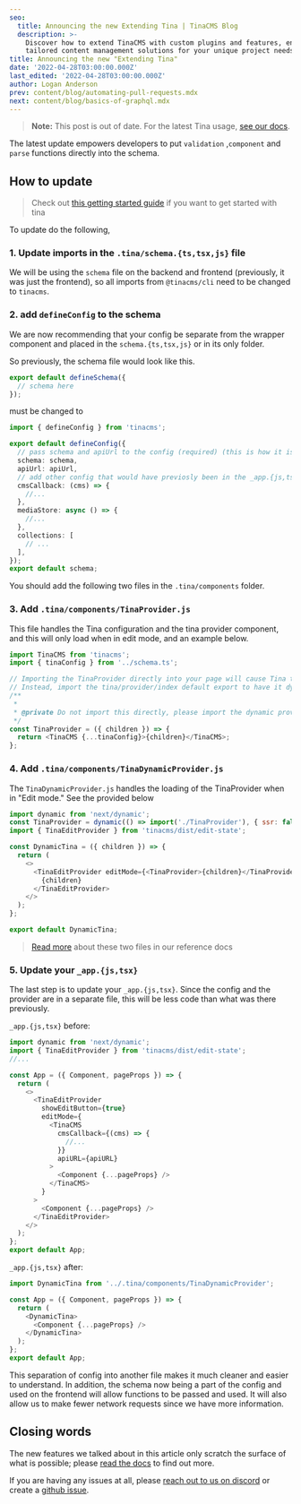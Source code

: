 ```yaml
---
seo:
  title: Announcing the new Extending Tina | TinaCMS Blog
  description: >-
    Discover how to extend TinaCMS with custom plugins and features, enabling
    tailored content management solutions for your unique project needs.
title: Announcing the new "Extending Tina"
date: '2022-04-28T03:00:00.000Z'
last_edited: '2022-04-28T03:00:00.000Z'
author: Logan Anderson
prev: content/blog/automating-pull-requests.mdx
next: content/blog/basics-of-graphql.mdx
---
```


> **Note:** This post is out of date. For the latest Tina usage, [see our docs](/docs).

The latest update empowers developers to put `validation` ,`component` and `parse` functions directly into the schema.

## How to update

> Check out [this getting started guide](/docs/setup-overview/) if you want to get started with tina

To update do the following,

### 1. Update imports in the `.tina/schema.{ts,tsx,js}` file

We will be using the `schema` file on the backend and frontend (previously, it was just the frontend), so all imports from `@tinacms/cli` need to be changed to `tinacms`.

### 2. add `defineConfig` to the schema

We are now recommending that your config be separate from the wrapper component and placed in the `schema.{ts,tsx,js}` or in its only folder.

So previously, the schema file would look like this.

```ts
export default defineSchema({
  // schema here
});
```

must be changed to

```ts
import { defineConfig } from 'tinacms';

export default defineConfig({
  // pass schema and apiUrl to the config (required) (this is how it is passed to the fronend)
  schema: schema,
  apiUrl: apiUrl,
  // add other config that would have previosly been in the _app.{js,tsx} file in the <TinaCMS> component.
  cmsCallback: (cms) => {
    //...
  },
  mediaStore: async () => {
    //...
  },
  collections: [
    // ...
  ],
});
export default schema;
```

You should add the following two files in the `.tina/components` folder.

### 3. Add `.tina/components/TinaProvider.js`

This file handles the Tina configuration and the tina provider component, and this will only load when in edit mode, and an example below.

```js
import TinaCMS from 'tinacms';
import { tinaConfig } from '../schema.ts';

// Importing the TinaProvider directly into your page will cause Tina to be added to the production bundle.
// Instead, import the tina/provider/index default export to have it dynamically imported in edit-mode
/**
 *
 * @private Do not import this directly, please import the dynamic provider instead
 */
const TinaProvider = ({ children }) => {
  return <TinaCMS {...tinaConfig}>{children}</TinaCMS>;
};
```

### 4. Add `.tina/components/TinaDynamicProvider.js`

The `TinaDynamicProvider.js` handles the loading of the TinaProvider when in "Edit mode." See the provided below

```js
import dynamic from 'next/dynamic';
const TinaProvider = dynamic(() => import('./TinaProvider'), { ssr: false });
import { TinaEditProvider } from 'tinacms/dist/edit-state';

const DynamicTina = ({ children }) => {
  return (
    <>
      <TinaEditProvider editMode={<TinaProvider>{children}</TinaProvider>}>
        {children}
      </TinaEditProvider>
    </>
  );
};

export default DynamicTina;
```

> [Read more](/docs/tina-folder/overview/#tinadynamicproviderjs) about these two files in our reference docs

### 5. Update your `_app.{js,tsx}`

The last step is to update your `_app.{js,tsx}`. Since the config and the provider are in a separate file, this will be less code than what was there previously.

`_app.{js,tsx}` before:

```js
import dynamic from 'next/dynamic';
import { TinaEditProvider } from 'tinacms/dist/edit-state';
//...

const App = ({ Component, pageProps }) => {
  return (
    <>
      <TinaEditProvider
        showEditButton={true}
        editMode={
          <TinaCMS
            cmsCallback={(cms) => {
              //...
            }}
            apiURL={apiURL}
          >
            <Component {...pageProps} />
          </TinaCMS>
        }
      >
        <Component {...pageProps} />
      </TinaEditProvider>
    </>
  );
};
export default App;
```

`_app.{js,tsx}` after:

```js
import DynamicTina from '../.tina/components/TinaDynamicProvider';

const App = ({ Component, pageProps }) => {
  return (
    <DynamicTina>
      <Component {...pageProps} />
    </DynamicTina>
  );
};
export default App;
```

This separation of config into another file makes it much cleaner and easier to understand. In addition, the schema now being a part of the config and used on the frontend will allow functions to be passed and used. It will also allow us to make fewer network requests since we have more information.

## Closing words

The new features we talked about in this article only scratch the surface of what is possible; please [read the docs](/docs/extending-tina/overview/) to find out more.

If you are having any issues at all, please [reach out to us on discord](https://discord.com/invite/zumN63Ybpf) or create a [github issue](https://github.com/tinacms/tinacms/issues/new/choose).
